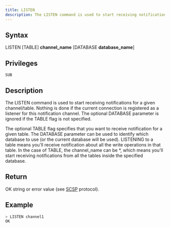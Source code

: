 ```yaml
---
title: LISTEN
description: The LISTEN command is used to start receiving notifications for a given channel/table
---
```


## Syntax

LISTEN [TABLE] **channel_name** [DATABASE **database_name**]

## Privileges

```
SUB
```

## Description

The LISTEN command is used to start receiving notifications for a given channel/table.
Nothing is done if the current connection is registered as a listener for this notification channel.
The optional DATABASE parameter is ignored if the TABLE flag is not specified.


The optional TABLE flag specifies that you want to receive notification for a given table. The DATABASE parameter can be used to identify which database to use (or the current database will be used).
LISTENING to a table means you'll receive notification about all the write operations in that table.
In the case of TABLE, the channel_name can be *, which means you'll start receiving notifications from all the tables inside the specified database.

## Return

OK string or error value (see [SCSP](https://github.com/sqlitecloud/sdk/blob/master/PROTOCOL.md) protocol).

## Example

```bash
> LISTEN channel1
OK
```
